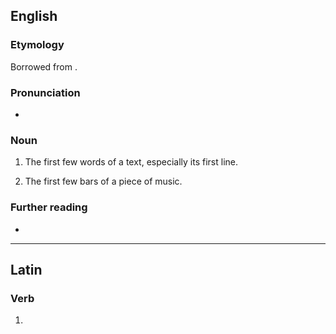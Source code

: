 ==English==

===Etymology===
{{PIE root|en|keh₂p}}
Borrowed from {{bor|en|la|incipit||it begins}}.

===Pronunciation===
* {{IPA|/ˈɪnsɪpɪt/|lang=en}}
{{rfap|lang=en}}

===Noun===
{{en-noun}}

# The first few words of a text, especially its first line.
# {{lb|en|music}} The first few bars of a piece of music.

===Further reading===
* {{pedia}}

----

==Latin==

===Verb===
{{la-verb-form|incipit}}

# {{inflection of|incipiō||3|s|pres|actv|indc|lang=la}}
